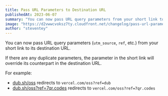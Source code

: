 ```yaml
---
title: Pass URL Parameters to Destination URL
publishedAt: 2023-06-07
summary: "You can now pass URL query parameters from your short link to its destination URL."
image: "https://d2vwwcvoksz7ty.cloudfront.net/changelog/pass-url-parameters.png"
author: "steventey"
---
```


You can now pass URL query parameters (`utm_source`, `ref`, etc.) from your short link to its destination URL.

If there are any duplicate parameters, the parameter in the short link will override its counterpart in the destination URL.

For example:

- [dub.sh/oss](https://dub.sh/oss) redirects to `vercel.com/oss?ref=dub`
- [dub.sh/oss?ref=7qr.codes](https://dub.sh/oss?ref=7qr.codes) redirects to `vercel.com/oss?ref=7qr.codes`

